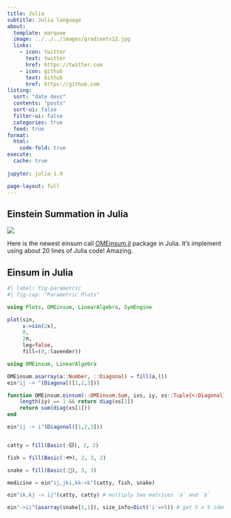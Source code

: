 ```yaml
---
title: Julia
subtitle: Julia language
about:
  template: marquee
  image: ../../../images/gradientv12.jpg 
  links:
    - icon: twitter
      text: twitter
      href: https://twitter.com
    - icon: github
      text: Github
      href: https://github.com
listing:
  sort: "date desc"
  contents: "posts"
  sort-ui: false
  filter-ui: false
  categories: true
  feed: true
format:
  html:
    code-fold: true
execute: 
  cache: true
  
jupyter: julia-1.9

page-layout: full
---
```


## Einstein Summation in Julia
![](../../../images/code3.png)

Here is the newest einsum call [OMEinsum.jl](https://github.com/under-Peter/OMEinsum.jl) package in Julia. It's implement using about 20 lines of Julia code! Amazing.


## Einsum in Julia


```julia
#| label: fig-parametric
#| fig-cap: "Parametric Plots"

using Plots, OMEinsum, LinearAlgebra, SymEngine

plot(sin, 
     x->sin(2x), 
     0, 
     2π, 
     leg=false, 
     fill=(0,:lavender))

```
```julia

using OMEinsum, LinearAlgebra

OMEinsum.asarray(a::Number, ::Diagonal) = fill(a,())
ein"ij -> "(Diagonal([1,2,3]))

function OMEinsum.einsum(::OMEinsum.Sum, ixs, iy, xs::Tuple{<:Diagonal}, size_dict::Dict)
    length(iy) == 1 && return diag(xs[1])
    return sum(diag(xs[1]))
end
```
```julia


ein"ij -> i"(Diagonal([1,2,3]))

```
```julia


```

```julia
catty = fill(Basic(:🐱), 2, 2)
```

```julia
fish = fill(Basic(:🐟), 2, 3, 2)
```

```julia
snake = fill(Basic(:🐍), 3, 3)
```

```julia

medicine = ein"ij,jki,kk->k"(catty, fish, snake)
```

```julia
ein"ik,kj -> ij"(catty, catty) # multiply two matrices `a` and `b`
```

```julia

ein"->ii"(asarray(snake[1,1]), size_info=Dict('i'=>5)) # get 5 x 5 identity matrix

```
